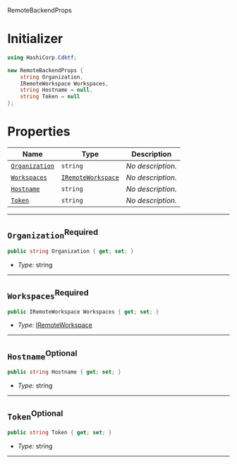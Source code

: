  RemoteBackendProps <a name="RemoteBackendProps" id="cdktf.RemoteBackendProps"></a>

# Initializer <a name="Initializer" id="cdktf.RemoteBackendProps.Initializer"></a>

```csharp
using HashiCorp.Cdktf;

new RemoteBackendProps {
    string Organization,
    IRemoteWorkspace Workspaces,
    string Hostname = null,
    string Token = null
};
```

# Properties <a name="Properties" id="Properties"></a>

| **Name** | **Type** | **Description** |
| --- | --- | --- |
| <code><a href="#cdktf.RemoteBackendProps.property.organization">Organization</a></code> | <code>string</code> | *No description.* |
| <code><a href="#cdktf.RemoteBackendProps.property.workspaces">Workspaces</a></code> | <code><a href="#cdktf.IRemoteWorkspace">IRemoteWorkspace</a></code> | *No description.* |
| <code><a href="#cdktf.RemoteBackendProps.property.hostname">Hostname</a></code> | <code>string</code> | *No description.* |
| <code><a href="#cdktf.RemoteBackendProps.property.token">Token</a></code> | <code>string</code> | *No description.* |

---

## `Organization`<sup>Required</sup> <a name="Organization" id="cdktf.RemoteBackendProps.property.organization"></a>

```csharp
public string Organization { get; set; }
```

- *Type:* string

---

## `Workspaces`<sup>Required</sup> <a name="Workspaces" id="cdktf.RemoteBackendProps.property.workspaces"></a>

```csharp
public IRemoteWorkspace Workspaces { get; set; }
```

- *Type:* <a href="#cdktf.IRemoteWorkspace">IRemoteWorkspace</a>

---

## `Hostname`<sup>Optional</sup> <a name="Hostname" id="cdktf.RemoteBackendProps.property.hostname"></a>

```csharp
public string Hostname { get; set; }
```

- *Type:* string

---

## `Token`<sup>Optional</sup> <a name="Token" id="cdktf.RemoteBackendProps.property.token"></a>

```csharp
public string Token { get; set; }
```

- *Type:* string

---
